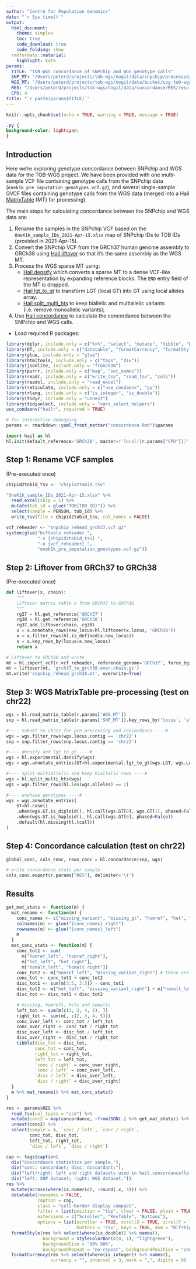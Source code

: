 ```yaml
---
author: "Centre for Population Genomics"
date: "`r Sys.time()`"
output:
  html_document:
    theme: simplex
    toc: true
    code_download: true
    code_folding: show
  rmdformats::material:
    highlight: kate
params:
  TITLE: "TOB-WGS concordance of SNPchip and WGS genotype calls"
  SNP_MT: "/Users/peterd/projects/tob-wgs/nogit/data/snpchip/processed/1-snpchip_grch38.mt"
  WGS_MT: "/Users/peterd/projects/tob-wgs/nogit/data/bucket/cpg-tob-wgs-test/test-v1-raw.mt"
  RES: "/Users/peterd/projects/tob-wgs/nogit/data/concordance/RES/results_chr22.tsv"
  CPU: 4
title: "`r paste(params$TITLE)`"
---
```


```r
knitr::opts_chunk$set(echo = TRUE, warning = TRUE, message = TRUE)
```

```css
.py {
background-color: lightcyan;
}
```

## Introduction

Here we're exploring genotype concordance between SNPchip and WGS data for the
TOB-WGS project. We have been provided with one multi-sample VCF file containing
genotype calls from the SNPchip data (`onek1k_pre_imputation_genotypes.vcf.gz`),
and several single-sample GVCF files containing genotype calls from the WGS data
(merged into a Hail [MatrixTable](https://hail.is/docs/0.2/hail.MatrixTable.html) (MT)
for processing).

The main steps for calculating concordance between the SNPchip and WGS data
are:

1. Rename the samples in the SNPchip VCF based on the
   `OneK1K_sample_IDs_2021-Apr-15.xlsx` map of SNPchip IDs to TOB IDs
   (provided in 2021-Apr-15).
2. Convert the SNPchip VCF from the GRCh37 human genome assembly to GRCh38
   using [Hail liftover] so that it's the same assembly as the WGS MT.
3. Process the WGS sparse MT using:
   - [Hail densify] which converts a sparse MT to a dense VCF-like
     representation by expanding reference blocks. The `END` entry field of the MT
     is dropped.
   - [Hail lgt_to_gt] to transform LGT (local GT) into GT using local alleles array.
   - [Hail split_multi_hts] to keep biallelic and multiallelic variants
     (i.e. remove monoallelic variants);
4. Use [Hail concordance] to calculate the concordance between the
   SNPchip and WGS calls.

[Hail liftover]: https://hail.is/docs/0.2/functions/genetics.html#hail.expr.functions.liftover
[Hail split_multi_hts]: https://hail.is/docs/0.2/methods/genetics.html#hail.methods.split_multi_hts
[Hail densify]: https://hail.is/docs/0.2/experimental/vcf_combiner.html#hail.experimental.densify
[Hail lgt_to_gt]: https://hail.is/docs/0.2/experimental/vcf_combiner.html#hail.experimental.lgt_to_gt
[Hail concordance]: https://hail.is/docs/0.2/methods/genetics.html#hail.methods.concordance

- Load required R packages:

```r
library(dplyr, include.only = c("%>%", "select", "mutate", "tibble", "bind_rows"))
library(DT, include.only = c("datatable", "formatCurrency", "formatStyle", "styleColorBar"))
library(glue, include.only = "glue")
library(htmltools, include.only = c("tags", "div"))
library(jsonlite, include.only = "fromJSON")
library(purrr, include.only = c("map", "set_names"))
library(readr, include.only = c("write_tsv", "read_tsv", "cols"))
library(readxl, include.only = "read_excel")
library(reticulate, include.only = c("use_condaenv", "py"))
library(rlang, include.only = c("is_integer", "is_double"))
library(tidyr, include.only = "unnest")
library(tidyselect, include.only = "vars_select_helpers")
use_condaenv("hailr", required = TRUE)
```

```r
# for interactive debugging
params <- rmarkdown::yaml_front_matter("concordance.Rmd")$params
```

```python
import hail as hl
hl.init(default_reference='GRCh38', master=f'local[{r.params["CPU"]}]')
```

## Step 1: Rename VCF samples

(Pre-executed once)

```r
chipid2tobid_tsv <- "chipid2tobid.tsv"

"OneK1K_sample_IDs_2021-Apr-15.xlsx" %>%
  read_excel(skip = 1) %>%
  mutate(tob_id = glue("TOB{TOB_ID}")) %>%
  select(sample = PERSON, tob_id) %>%
  write_tsv(file = chipid2tobid_tsv, col_names = FALSE)
```

```r
vcf_reheader <- "snpchip_rehead_grch37.vcf.gz"
system(glue("bcftools reheader ",
            "-s {chipid2tobid_tsv} ",
            "-o {vcf_reheader} ",
            "onek1k_pre_imputation_genotypes.vcf.gz"))
```

## Step 2: Liftover from GRCh37 to GRCh38

(Pre-executed once)

```python
def liftover(x, chain):
    """
    Liftover matrix table x from GRCh37 to GRCh38
    """
    rg37 = hl.get_reference('GRCh37')
    rg38 = hl.get_reference('GRCh38')
    rg37.add_liftover(chain, rg38)
    x = x.annotate_rows(new_locus=hl.liftover(x.locus, 'GRCh38'))
    x = x.filter_rows(hl.is_defined(x.new_locus))
    x = x.key_rows_by(locus=x.new_locus)
    return x

# Liftover to GRCh38 and write
mt = hl.import_vcf(r.vcf_reheader, reference_genome='GRCh37', force_bgz=True)
mt = liftover(mt, 'grch37_to_grch38.over.chain.gz')
mt.write('snpchip_rehead_grch38.mt', overwrite=True)
```

## Step 3: WGS MatrixTable pre-processing (test on chr22)

```python
wgs = hl.read_matrix_table(r.params['WGS_MT'])
snp = hl.read_matrix_table(r.params['SNP_MT']).key_rows_by('locus', 'alleles')

#---- Subset to chr22 for pre-processing and concordance ----#
wgs = wgs.filter_rows(wgs.locus.contig == 'chr22')
snp = snp.filter_rows(snp.locus.contig == 'chr22')

#---- densify and lgt_to_gt ----#
wgs = hl.experimental.densify(wgs)
wgs = wgs.annotate_entries(GT=hl.experimental.lgt_to_gt(wgs.LGT, wgs.LA))

#---- split multiallelic and keep biallelic rows ----#
wgs = hl.split_multi_hts(wgs)
wgs = wgs.filter_rows(hl.len(wgs.alleles) == 2)

#---- unphase genotypes ----#
wgs = wgs.annotate_entries(
    GT=hl.case()
    .when(wgs.GT.is_diploid(), hl.call(wgs.GT[0], wgs.GT[1], phased=False))
    .when(wgs.GT.is_haploid(), hl.call(wgs.GT[0], phased=False))
    .default(hl.missing(hl.tcall))
)
```

## Step 4: Concordance calculation (test on chr22)

```python
global_conc, cols_conc, rows_conc = hl.concordance(snp, wgs)

# write concordance stats per sample
cols_conc.export(r.params["RES"], delimiter='\t')
```

## Results

```r
get_mat_stats <- function(m) {
  mat_rename <- function(m) {
    conc_names <- c("missing_variant", "missing_gt", "homref", "het", "homalt")
    colnames(m) <- glue("{conc_names}_right")
    rownames(m) <- glue("{conc_names}_left")
    m
  }
  mat_conc_stats <- function(m) {
    conc_tot1 <- sum(
      m["homref_left", "homref_right"],
      m["het_left", "het_right"],
      m["homalt_left", "homalt_right"])
    conc_tot2 <- m["homref_left", "missing_variant_right"] # these are mostly in homref WGS blocks
    conc_tot <- conc_tot1 + conc_tot2
    disc_tot1 <- sum(m[3:5, 3:5]) - conc_tot1
    disc_tot2 <- m["het_left", "missing_variant_right"] + m["homalt_left", "missing_variant_right"]
    disc_tot <- disc_tot1 + disc_tot2

    # missing, homrefs, hets and homalts
    left_tot <- sum(m[c(2, 3, 4, 5), ])
    right_tot <- sum(m[, c(2, 3, 4, 5)])
    conc_over_left <- conc_tot / left_tot
    conc_over_right <- conc_tot / right_tot
    disc_over_left <- disc_tot / left_tot
    disc_over_right <- disc_tot / right_tot
    tibble(disc_tot = disc_tot,
           conc_tot = conc_tot,
           right_tot = right_tot,
           left_tot = left_tot,
           `conc / right` = conc_over_right,
           `conc / left` = conc_over_left,
           `disc / left` = disc_over_left,
           `disc / right` = disc_over_right)
  }
  m %>% mat_rename() %>% mat_conc_stats()
}

res <- params$RES %>%
  read_tsv(col_types = "ccd") %>%
  mutate(conc2 = map(concordance, ~fromJSON(.) %>% get_mat_stats)) %>%
  unnest(conc2) %>%
  select(sample = s, `conc / left`, `conc / right`,
         conc_tot, disc_tot,
         left_tot, right_tot,
         `disc / left`, `disc / right`)

cap <- tags$caption(
  div("Concordance statistics per sample."),
  div("conc: concordant; disc: discordant;"),
  div("left/right: left and right datasets used in hail.concordance(left, right)."),
  div("left: SNP dataset; right: WGS dataset."))
res %>%
  mutate(across(where(is.numeric), ~round(.x, 4))) %>%
  datatable(rownames = FALSE,
            caption = cap,
            class = "cell-border display compact",
            filter = list(position = "top", clear = FALSE, plain = TRUE),
            extensions = c("Scroller", "KeyTable", "Buttons"),
            options = list(scroller = TRUE, scrollX = TRUE, scrollY = 700,
                           buttons = 'csv', keys = TRUE, dom = "Blfrtip")) %>%
  formatStyle(res %>% select(where(is_double)) %>% names(),
              background = styleColorBar(c(0, 1), "lightgreen"),
              backgroundSize = "90% 90%",
              backgroundRepeat = "no-repeat", backgroundPosition = "center") %>%
  formatCurrency(res %>% select(where(is_integer)) %>% names(),
                 currency = "", interval = 3, mark = ",", digits = 0)
```
